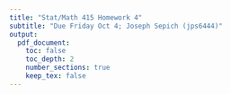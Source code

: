 ```yaml
---
title: "Stat/Math 415 Homework 4"
subtitle: "Due Friday Oct 4; Joseph Sepich (jps6444)"
output:
  pdf_document:
    toc: false
    toc_depth: 2
    number_sections: true
    keep_tex: false
---
```




























